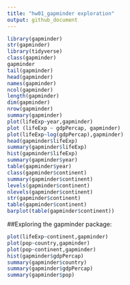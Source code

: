 ```yaml
---
title: "hw01_gapminder exploration"
output: github_document
---
```


```r
library(gapminder)
str(gapminder)
library(tidyverse)
class(gapminder)
gapminder
tail(gapminder)
head(gapminder)
names(gapminder)
ncol(gapminder)
length(gapminder)
dim(gapminder)
nrow(gapminder)
summary(gapminder)
plot(lifeExp~year,gapminder)
plot (lifeExp ~ gdpPercap, gapminder)
plot(lifeExp~log(gdpPercap),gapminder)
head(gapminder$lifeExp)
summary(gapminder$lifeExp)
hist(gapminder$lifeExp)
summary(gapminder$year)
table(gapminder$year)
class(gapminder$continent)
summary(gapminder$continent)
levels(gapminder$continent)
nlevels(gapminder$continent)
str(gapminder$continent)
table(gapminder$continent)
barplot(table(gapminder$continent))
```

##Exploring the gapminder package:

```r
plot(lifeExp~continent,gapminder)
plot(pop~country,gapminder)
plot(pop~continent,gapminder)
hist(gapminder$gdpPercap)
summary(gapminder$country)
summary(gapminder$gdpPercap)
summary(gapminder$pop)
```


